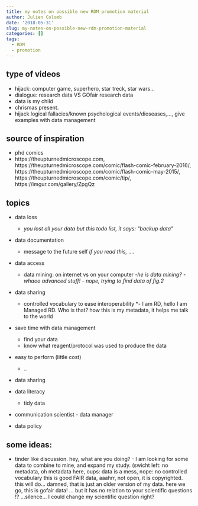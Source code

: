 ```yaml
---
title: my notes on possible new RDM promotion material
author: Julien Colomb
date: '2018-05-31'
slug: my-notes-on-possible-new-rdm-promotion-material
categories: []
tags:
  - RDM
  - promotion
---
```


## type of videos

- hijack: computer game, superhero, star treck, star wars... 
- dialogue: research data VS GOfair research data
- data is my child
- chrismas present.
- hijack logical fallacies/known psychological events/dioseases,..., give examples with data management

## source of inspiration

- phd comics
- https://theupturnedmicroscope.com, https://theupturnedmicroscope.com/comic/flash-comic-february-2016/,
https://theupturnedmicroscope.com/comic/flash-comic-may-2015/,
https://theupturnedmicroscope.com/comic/tip/,
https://imgur.com/gallery/ZpgQz

## topics

- data loss
    - *you lost all your data but this todo list, it says: "backup data"*

- data documentation  
    - message to the future self *if you read this, .... *
 

- data access
    - data mining: on internet vs on your computer *-he is data mining?  -whaoo advanced stuff! - nope, trying to find data of fig.2* 

- data sharing
    - controlled vocabulary to ease interoperability *- I am RD, hello I am Managed RD. Who is that? how this is my metadata, it helps me talk to the world

- save time with data management
    - find your data
    - know what reagent/protocol was used to produce the data
    
- easy to perform (little cost)    
    - ..

- data sharing

- data literacy
    - tidy data

- communication scientist - data manager

- data policy

## some ideas:

- tinder like discussion. 
    hey, what are you doing? - I am looking for some data to combine to mine, and expand      my study. 
    (swicht left: no metadata, oh metadata here,
    oups: data is a mess,
    nope: no controlled vocabulary
    this is good FAIR data, aaahrr, not open, it is copyrighted.
    this will do... damned, that is just an older version of my data.
    here we go, this is gofair data!
    ... but it has no relation to your scientific questions !?
     ...silence... I could change my scientific question right?
     